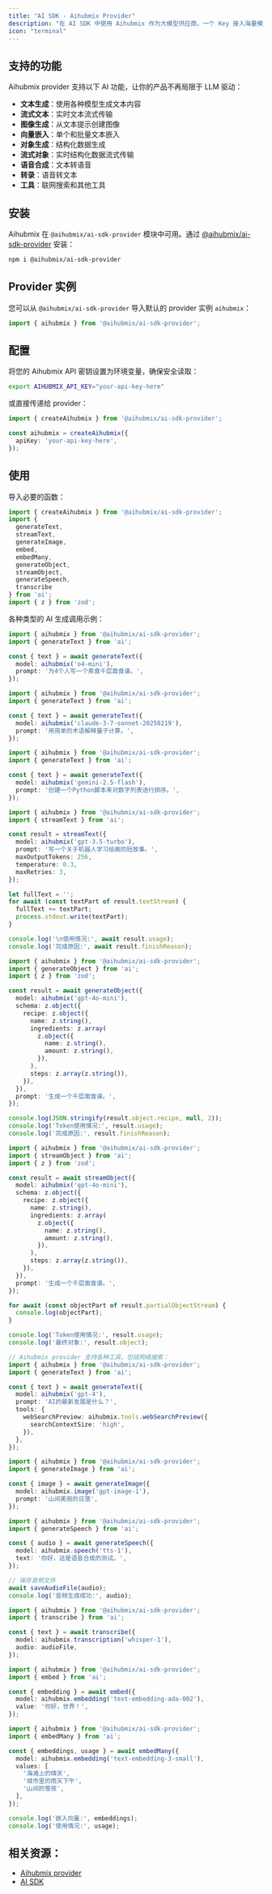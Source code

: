 ```yaml
---
title: "AI SDK - Aihubmix Provider"
description: "在 AI SDK 中使用 Aihubmix 作为大模型供应商，一个 Key 接入海量模型。"
icon: "terminal"
---
```


## 支持的功能

Aihubmix provider 支持以下 AI 功能，让你的产品不再局限于 LLM 驱动：

- **文本生成**：使用各种模型生成文本内容
- **流式文本**：实时文本流式传输
- **图像生成**：从文本提示创建图像
- **向量嵌入**：单个和批量文本嵌入
- **对象生成**：结构化数据生成
- **流式对象**：实时结构化数据流式传输
- **语音合成**：文本转语音
- **转录**：语音转文本
- **工具**：联网搜索和其他工具

## 安装

Aihubmix 在 `@aihubmix/ai-sdk-provider` 模块中可用。通过 [@aihubmix/ai-sdk-provider](https://www.npmjs.com/package/@aihubmix/ai-sdk-provider) 安装：

```bash
npm i @aihubmix/ai-sdk-provider
```

## Provider 实例

您可以从 `@aihubmix/ai-sdk-provider` 导入默认的 provider 实例 `aihubmix`：

```ts
import { aihubmix } from '@aihubmix/ai-sdk-provider';
```

## 配置

将您的 Aihubmix API 密钥设置为环境变量，确保安全读取：

```bash
export AIHUBMIX_API_KEY="your-api-key-here"
```

或直接传递给 provider：

```ts
import { createAihubmix } from '@aihubmix/ai-sdk-provider';

const aihubmix = createAihubmix({
  apiKey: 'your-api-key-here',
});
```

## 使用

导入必要的函数：

```ts
import { createAihubmix } from '@aihubmix/ai-sdk-provider';
import { 
  generateText, 
  streamText, 
  generateImage, 
  embed, 
  embedMany, 
  generateObject, 
  streamObject, 
  generateSpeech, 
  transcribe 
} from 'ai';
import { z } from 'zod';
```

各种类型的 AI 生成调用示例：

<CodeGroup>

```ts 生成文本
import { aihubmix } from '@aihubmix/ai-sdk-provider';
import { generateText } from 'ai';

const { text } = await generateText({
  model: aihubmix('o4-mini'),
  prompt: '为4个人写一个素食千层面食谱。',
});
```


```ts Claude 模型
import { aihubmix } from '@aihubmix/ai-sdk-provider';
import { generateText } from 'ai';

const { text } = await generateText({
  model: aihubmix('claude-3-7-sonnet-20250219'),
  prompt: '用简单的术语解释量子计算。',
});
```


```ts Gemini 模型
import { aihubmix } from '@aihubmix/ai-sdk-provider';
import { generateText } from 'ai';

const { text } = await generateText({
  model: aihubmix('gemini-2.5-flash'),
  prompt: '创建一个Python脚本来对数字列表进行排序。',
});
```


```ts 流式文本
import { aihubmix } from '@aihubmix/ai-sdk-provider';
import { streamText } from 'ai';

const result = streamText({
  model: aihubmix('gpt-3.5-turbo'),
  prompt: '写一个关于机器人学习绘画的短故事。',
  maxOutputTokens: 256,
  temperature: 0.3,
  maxRetries: 3,
});

let fullText = '';
for await (const textPart of result.textStream) {
  fullText += textPart;
  process.stdout.write(textPart);
}

console.log('\n使用情况:', await result.usage);
console.log('完成原因:', await result.finishReason);
```


```ts 生成对象
import { aihubmix } from '@aihubmix/ai-sdk-provider';
import { generateObject } from 'ai';
import { z } from 'zod';

const result = await generateObject({
  model: aihubmix('gpt-4o-mini'),
  schema: z.object({
    recipe: z.object({
      name: z.string(),
      ingredients: z.array(
        z.object({
          name: z.string(),
          amount: z.string(),
        }),
      ),
      steps: z.array(z.string()),
    }),
  }),
  prompt: '生成一个千层面食谱。',
});

console.log(JSON.stringify(result.object.recipe, null, 2));
console.log('Token使用情况:', result.usage);
console.log('完成原因:', result.finishReason);
```


```ts 流式对象
import { aihubmix } from '@aihubmix/ai-sdk-provider';
import { streamObject } from 'ai';
import { z } from 'zod';

const result = await streamObject({
  model: aihubmix('gpt-4o-mini'),
  schema: z.object({
    recipe: z.object({
      name: z.string(),
      ingredients: z.array(
        z.object({
          name: z.string(),
          amount: z.string(),
        }),
      ),
      steps: z.array(z.string()),
    }),
  }),
  prompt: '生成一个千层面食谱。',
});

for await (const objectPart of result.partialObjectStream) {
  console.log(objectPart);
}

console.log('Token使用情况:', result.usage);
console.log('最终对象:', result.object);
```


```ts 工具调用
// Aihubmix provider 支持各种工具，包括网络搜索：
import { aihubmix } from '@aihubmix/ai-sdk-provider';
import { generateText } from 'ai';

const { text } = await generateText({
  model: aihubmix('gpt-4'),
  prompt: 'AI的最新发展是什么？',
  tools: {
    webSearchPreview: aihubmix.tools.webSearchPreview({
      searchContextSize: 'high',
    }),
  },
});
```


```ts 图像生成
import { aihubmix } from '@aihubmix/ai-sdk-provider';
import { generateImage } from 'ai';

const { image } = await generateImage({
  model: aihubmix.image('gpt-image-1'),
  prompt: '山间美丽的日落',
});
```


```ts 语音合成
import { aihubmix } from '@aihubmix/ai-sdk-provider';
import { generateSpeech } from 'ai';

const { audio } = await generateSpeech({
  model: aihubmix.speech('tts-1'),
  text: '你好，这是语音合成的测试。',
});

// 保存音频文件
await saveAudioFile(audio);
console.log('音频生成成功:', audio);
```


```ts 转录
import { aihubmix } from '@aihubmix/ai-sdk-provider';
import { transcribe } from 'ai';

const { text } = await transcribe({
  model: aihubmix.transcription('whisper-1'),
  audio: audioFile,
});
```


```ts 向量嵌入
import { aihubmix } from '@aihubmix/ai-sdk-provider';
import { embed } from 'ai';

const { embedding } = await embed({
  model: aihubmix.embedding('text-embedding-ada-002'),
  value: '你好，世界！',
});
```


```ts 批量嵌入
import { aihubmix } from '@aihubmix/ai-sdk-provider';
import { embedMany } from 'ai';

const { embeddings, usage } = await embedMany({
  model: aihubmix.embedding('text-embedding-3-small'),
  values: [
    '海滩上的晴天',
    '城市里的雨天下午',
    '山间的雪夜',
  ],
});

console.log('嵌入向量:', embeddings);
console.log('使用情况:', usage);
```

</CodeGroup>

## 相关资源：

- [Aihubmix provider](https://v5.ai-sdk.dev/providers/community-providers/aihubmix)
- [AI SDK](https://ai-sdk.dev/docs)